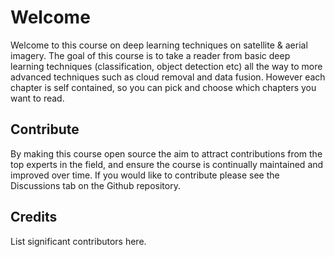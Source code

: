 # Welcome {.unnumbered}
Welcome to this course on deep learning techniques on satellite & aerial imagery. The goal of this course is to take a reader from basic deep learning techniques (classification, object detection etc) all the way to more advanced techniques such as cloud removal and data fusion. However each chapter is self contained, so you can pick and choose which chapters you want to read.

## Contribute
By making this course open source the aim to attract contributions from the top experts in the field, and ensure the course is continually maintained and improved over time. If you would like to contribute please see the Discussions tab on the Github repository.

## Credits
List significant contributors here.